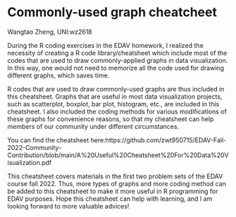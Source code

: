 # Commonly-used graph cheatcheet

Wangtao Zheng, UNI:wz2618

During the R coding exercises in the EDAV homework, I realized the necessity of creating a R code library/cheatsheet which include most of the codes that are used to draw commonly-applied graphs in data visualization. In this way, one would not need to memorize all the code used for drawing different graphs, which saves time.

R codes that are used to draw commonly-used graphs are thus included in this cheatsheet. Graphs that are useful in most data visualization projects, such as scatterplot, boxplot, bar plot, histogram, etc., are included in this cheatsheet. I also included the coding methods for various modifications of these graphs for convenience reasons, so that my cheatsheet can help members of our community under different circumstances.

You can find the cheatsheet here:https://github.com/zwt950715/EDAV-Fall-2022-Community-Contribution/blob/main/A%20Useful%20Cheatsheet%20For%20Data%20Visualization.pdf

This cheatsheet covers materials in the first two problem sets of the EDAV course fall 2022. Thus, more types of graphs and more coding method can be added to this cheatsheet to make it more useful in R programming for EDAV purposes. Hope this cheatsheet can help with learning, and I am looking forward to more valuable advices!
